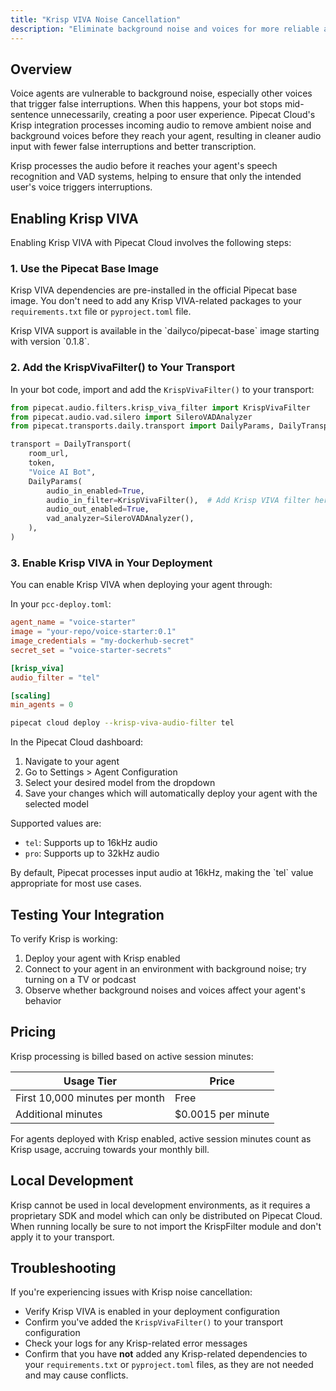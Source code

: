 ```yaml
---
title: "Krisp VIVA Noise Cancellation"
description: "Eliminate background noise and voices for more reliable agent interactions using Krisp's VIVA noise cancellation model"
---
```


## Overview

Voice agents are vulnerable to background noise, especially other voices that trigger false interruptions. When this happens, your bot stops mid-sentence unnecessarily, creating a poor user experience. Pipecat Cloud's Krisp integration processes incoming audio to remove ambient noise and background voices before they reach your agent, resulting in cleaner audio input with fewer false interruptions and better transcription.

<Info>
  Krisp processes the audio before it reaches your agent's speech recognition
  and VAD systems, helping to ensure that only the intended user's voice
  triggers interruptions.
</Info>

## Enabling Krisp VIVA

Enabling Krisp VIVA with Pipecat Cloud involves the following steps:

### 1. Use the Pipecat Base Image

Krisp VIVA dependencies are pre-installed in the official Pipecat base image. You don't need to add any Krisp VIVA-related packages to your `requirements.txt` file or `pyproject.toml` file.

<Note>
  Krisp VIVA support is available in the `dailyco/pipecat-base` image starting
  with version `0.1.8`.
</Note>

### 2. Add the KrispVivaFilter() to Your Transport

In your bot code, import and add the `KrispVivaFilter()` to your transport:

```python
from pipecat.audio.filters.krisp_viva_filter import KrispVivaFilter
from pipecat.audio.vad.silero import SileroVADAnalyzer
from pipecat.transports.daily.transport import DailyParams, DailyTransport

transport = DailyTransport(
    room_url,
    token,
    "Voice AI Bot",
    DailyParams(
        audio_in_enabled=True,
        audio_in_filter=KrispVivaFilter(),  # Add Krisp VIVA filter here
        audio_out_enabled=True,
        vad_analyzer=SileroVADAnalyzer(),
    ),
)
```

### 3. Enable Krisp VIVA in Your Deployment

You can enable Krisp VIVA when deploying your agent through:

<Tabs>
  <Tab title="Config File">
    
  In your `pcc-deploy.toml`:
      
```toml
agent_name = "voice-starter"
image = "your-repo/voice-starter:0.1"
image_credentials = "my-dockerhub-secret"
secret_set = "voice-starter-secrets"

[krisp_viva]
audio_filter = "tel"

[scaling]
min_agents = 0

```
  </Tab>
  <Tab title="CLI">

```bash
pipecat cloud deploy --krisp-viva-audio-filter tel
```

  </Tab>
  <Tab title="Dashboard">

In the Pipecat Cloud dashboard:

1. Navigate to your agent
2. Go to Settings > Agent Configuration
3. Select your desired model from the dropdown
4. Save your changes which will automatically deploy your agent with the selected model

  </Tab>
</Tabs>

Supported values are:

- `tel`: Supports up to 16kHz audio
- `pro`: Supports up to 32kHz audio

<Tip>
  By default, Pipecat processes input audio at 16kHz, making the `tel` value
  appropriate for most use cases.
</Tip>

## Testing Your Integration

To verify Krisp is working:

1. Deploy your agent with Krisp enabled
2. Connect to your agent in an environment with background noise; try turning on a TV or podcast
3. Observe whether background noises and voices affect your agent's behavior

## Pricing

Krisp processing is billed based on active session minutes:

| Usage Tier                     | Price              |
| ------------------------------ | ------------------ |
| First 10,000 minutes per month | Free               |
| Additional minutes             | $0.0015 per minute |

<Note>
  For agents deployed with Krisp enabled, active session minutes count as Krisp
  usage, accruing towards your monthly bill.
</Note>

## Local Development

Krisp cannot be used in local development environments, as it requires a proprietary SDK and model which can only be distributed on Pipecat Cloud. When running locally be sure to not import the KrispFilter module and don't apply it to your transport.

## Troubleshooting

If you're experiencing issues with Krisp noise cancellation:

- Verify Krisp VIVA is enabled in your deployment configuration
- Confirm you've added the `KrispVivaFilter()` to your transport configuration
- Check your logs for any Krisp-related error messages
- Confirm that you have **not** added any Krisp-related dependencies to your `requirements.txt` or `pyproject.toml` files, as they are not needed and may cause conflicts.
